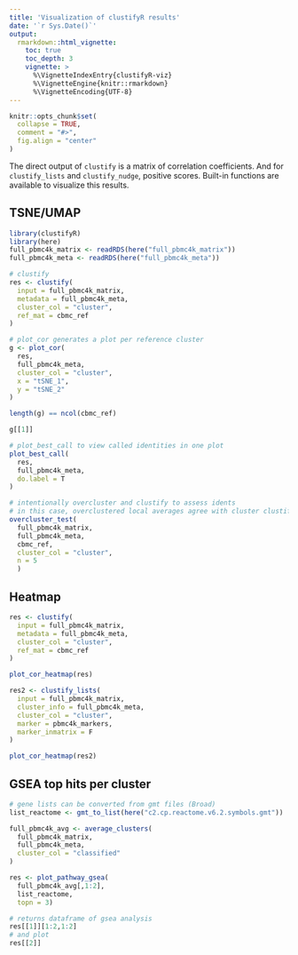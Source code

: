 ```yaml
---
title: 'Visualization of clustifyR results'
date: '`r Sys.Date()`'
output:
  rmarkdown::html_vignette:
    toc: true
    toc_depth: 3
    vignette: >
      %\VignetteIndexEntry{clustifyR-viz}
      %\VignetteEngine{knitr::rmarkdown}
      %\VignetteEncoding{UTF-8}
---
```


```r
knitr::opts_chunk$set(
  collapse = TRUE,
  comment = "#>",
  fig.align = "center"
)
```

The direct output of `clustify` is a matrix of correlation coefficients. And for `clustify_lists` and `clustify_nudge`, positive scores. Built-in functions are available to visualize this results.

## TSNE/UMAP

```r
library(clustifyR)
library(here)
full_pbmc4k_matrix <- readRDS(here("full_pbmc4k_matrix"))
full_pbmc4k_meta <- readRDS(here("full_pbmc4k_meta"))

# clustify
res <- clustify(
  input = full_pbmc4k_matrix,
  metadata = full_pbmc4k_meta,
  cluster_col = "cluster",
  ref_mat = cbmc_ref
)

# plot_cor generates a plot per reference cluster
g <- plot_cor(
  res,
  full_pbmc4k_meta,
  cluster_col = "cluster",
  x = "tSNE_1", 
  y = "tSNE_2"
)

length(g) == ncol(cbmc_ref)

g[[1]]

# plot_best_call to view called identities in one plot
plot_best_call(
  res,
  full_pbmc4k_meta,
  do.label = T
)

# intentionally overcluster and clustify to assess idents
# in this case, overclustered local averages agree with cluster clustify results
overcluster_test(
  full_pbmc4k_matrix,
  full_pbmc4k_meta,
  cbmc_ref,
  cluster_col = "cluster",
  n = 5
  )
```

## Heatmap
```r
res <- clustify(
  input = full_pbmc4k_matrix,
  metadata = full_pbmc4k_meta,
  cluster_col = "cluster",
  ref_mat = cbmc_ref
)

plot_cor_heatmap(res)

res2 <- clustify_lists(
  input = full_pbmc4k_matrix,
  cluster_info = full_pbmc4k_meta,
  cluster_col = "cluster",
  marker = pbmc4k_markers,
  marker_inmatrix = F
)

plot_cor_heatmap(res2)
```

## GSEA top hits per cluster
```r
# gene lists can be converted from gmt files (Broad)
list_reactome <- gmt_to_list(here("c2.cp.reactome.v6.2.symbols.gmt"))

full_pbmc4k_avg <- average_clusters(
  full_pbmc4k_matrix, 
  full_pbmc4k_meta, 
  cluster_col = "classified"
)

res <- plot_pathway_gsea(
  full_pbmc4k_avg[,1:2], 
  list_reactome, 
  topn = 3)

# returns dataframe of gsea analysis
res[[1]][1:2,1:2]
# and plot
res[[2]]
```
